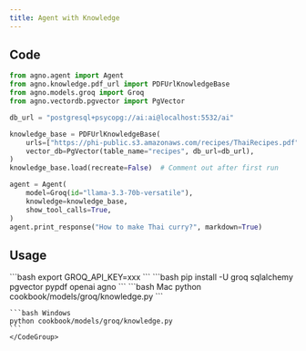 ```yaml
---
title: Agent with Knowledge
---
```


## Code

```python cookbook/models/groq/knowledge.py
from agno.agent import Agent
from agno.knowledge.pdf_url import PDFUrlKnowledgeBase
from agno.models.groq import Groq
from agno.vectordb.pgvector import PgVector

db_url = "postgresql+psycopg://ai:ai@localhost:5532/ai"

knowledge_base = PDFUrlKnowledgeBase(
    urls=["https://phi-public.s3.amazonaws.com/recipes/ThaiRecipes.pdf"],
    vector_db=PgVector(table_name="recipes", db_url=db_url),
)
knowledge_base.load(recreate=False)  # Comment out after first run

agent = Agent(
    model=Groq(id="llama-3.3-70b-versatile"),
    knowledge=knowledge_base,
    show_tool_calls=True,
)
agent.print_response("How to make Thai curry?", markdown=True)
```

## Usage

<Steps>
  <Snippet file="create-venv-step.mdx" />

  <Step title="Set your API key">
    ```bash
    export GROQ_API_KEY=xxx
    ```
  </Step>

  <Step title="Install libraries">
    ```bash
    pip install -U groq sqlalchemy pgvector pypdf openai agno
    ```
  </Step>

  <Step title="Run Agent">
    <CodeGroup>
    ```bash Mac
    python cookbook/models/groq/knowledge.py
    ```

    ```bash Windows
    python cookbook/models/groq/knowledge.py
    ```
    </CodeGroup>
  </Step>
</Steps>